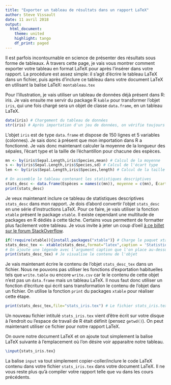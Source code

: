 ```yaml
---
title: "Exporter un tableau de résultats dans un rapport LaTeX"
author: Steve Vissault
date: 11 avril 2018
output:
  html_document:
    theme: united
    highlight: tango
    df_print: paged
---
```



Il est parfois incontournable en science de présenter des résultats sous forme de tableaux. À
travers cette page, je vais vous montrer comment exporter votre tableau en format LaTeX pour après
l'insérer dans votre rapport. La procédure est assez simple: il s'agit d'écrire le tableau LaTeX
dans un fichier, puis après d'inclure ce tableau dans votre document LaTeX en utilisant la balise
LaTeX: `montableau.tex`

Pour l'illustration, je vais utiliser un tableau de données déjà présent dans R: iris.
Je vais ensuite me servir du package R `kable` pour transformer l'objet `iris`, qui une fois chargé
sera un objet de classe `data.frame`, en un tableau LaTeX.

```r
data(iris) # Chargement du tableau de données
str(iris) # Après importation d'un jeu de données, on vérifie toujours la structure
```

L'objet `iris` est de type `data.frame` et dispose de 150 lignes et 5 variables (colonnes).
Je sais donc à présent que mon importation dans R a fonctionné.
Je vais donc maintenant calculer la moyenne de la longueur des sépales, l'écart type et la taille
de l'échantillon pour chacune des espèces.

```r
mn <- by(iris$Sepal.Length,iris$Species,mean) # Calcul de la moyenne
s <- by(iris$Sepal.Length,iris$Species,sd) # Calcul de l'écart type
len <- by(iris$Sepal.Length,iris$Species,length) # Calcul de la taille de l'échantillon

# On assemble le tableau contenant les statistiques descriptives
stats_desc <- data.frame(Espèces = names(c(mn)), moyenne = c(mn), ÉcartType = c(s), n = c(len) )
print(stats_desc)
```

Je veux maintenant inclure ce tableau de statistiques descriptives `stats_desc` dans mon rapport. Je
dois d'abord convertir l'objet `stats_desc` en une série d'instructions LaTeX. Pour ce faire, je
vais utiliser la fonction `xtable` présent le package `xtable`. Il existe cependant une multitude de
packages en R dédiés à cette tâche. Certains vous permettent de formatter plus facilement votre
tableau. Je vous invite à jeter un coup d'oeil [à ce billet sur le forum
StackOverflow](https://stackoverflow.com/questions/5465314/tools-for-making-latex-tables-in-r?utm_medium=organic&utm_source=google_rich_qa&utm_campaign=google_rich_qa).

```r
if(!require(xtable)){install.packages("xtable")} # Charge le paquet xtable, s'il n'est pas installé, alors R l'installera.
stats_desc_tex <- xtable(stats_desc,format="latex",caption = 'Statistiques descriptives de la longeur du sépale chez \textit{Iris sp.}', caption.placement="top",)
# On ajoute une légende avec l'argument caption que l'on place au-dessus du tableau.
print(stats_desc_tex) # Je visualise le contenu de l'objet
```

Je vais maintenant écrire le contenu de l'objet `stats_desc_tex` dans un fichier. Nous ne pouvons
pas utiliser les fonctions d'exportation habituelles tels que `write.table` ou encore `write.csv`
car le le contenu de cette objet n'est pas un `data.frame` mais un tableau LaTeX. Il nous faut donc
utiliser un fonction d'écriture qui écrit sans transformation le contenu de l'objet dans un fichier.
On utilise la fonction `print` du packages `xtable` pour réaliser cette étape.

```r
print(stats_desc_tex,file="stats_iris.tex") # Le fichier stats_iris.tex sera écrit à l'emplacement ou l'espace de travail de R se trouve. Pensez à utiliser getwd()
```

Un nouveau fichier intitulé `stats_iris.tex` vient d'être écrit sur votre disque à l'endroit ou l'espace de travail de R était définit (pensez `getwd()`).
On peut maintenant utiliser ce fichier pour notre rapport LaTeX.

On ouvre notre document LaTeX et on ajoute tout simplement la balise LaTeX suivante à l'emplacement où l'on désire voir apparaitre notre tableau.

```LaTeX
\input{stats_iris.tex}
```

La balise `input` va tout simplement copier-coller/inclure le code LaTeX contenu dans votre fichier `stats_iris.tex` dans votre document LaTeX.
Il ne vous reste plus qu'à compiler votre rapport telle que vu dans les cours précédents.

